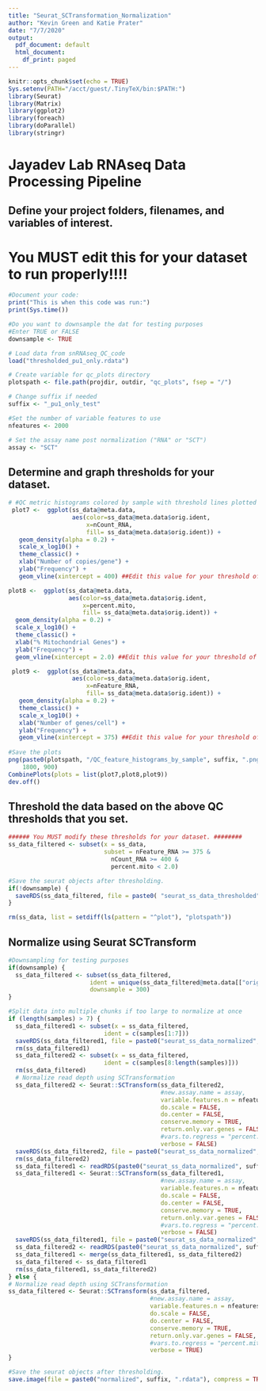 ```yaml
---
title: "Seurat_SCTransformation_Normalization"
author: "Kevin Green and Katie Prater"
date: "7/7/2020"
output:
  pdf_document: default
  html_document:
    df_print: paged
---
```


```r
knitr::opts_chunk$set(echo = TRUE)
Sys.setenv(PATH="/acct/guest/.TinyTeX/bin:$PATH:")
library(Seurat)
library(Matrix)
library(ggplot2)
library(foreach)
library(doParallel)
library(stringr)
```

# Jayadev Lab RNAseq Data Processing Pipeline

## Define your project folders, filenames, and variables of interest.
# You MUST edit this for your dataset to run properly!!!!
```r
#Document your code:
print("This is when this code was run:")
print(Sys.time())

#Do you want to downsample the dat for testing purposes
#Enter TRUE or FALSE
downsample <- TRUE

# Load data from snRNAseq_QC_code
load("thresholded_pu1_only.rdata")

# Create variable for qc_plots directory
plotspath <- file.path(projdir, outdir, "qc_plots", fsep = "/")

# Change suffix if needed
suffix <- "_pu1_only_test"

#Set the number of variable features to use 
nfeatures <- 2000

# Set the assay name post normalization ("RNA" or "SCT")
assay <- "SCT"

```

## Determine and graph thresholds for your dataset.
```r
# #QC metric histograms colored by sample with threshold lines plotted
 plot7 <-  ggplot(ss_data@meta.data,
                  aes(color=ss_data@meta.data$orig.ident,
                      x=nCount_RNA,
                      fill= ss_data@meta.data$orig.ident)) + 
   geom_density(alpha = 0.2) + 
   scale_x_log10() + 
   theme_classic() +
   xlab("Number of copies/gene") +
   ylab("Frequency") +
   geom_vline(xintercept = 400) ##Edit this value for your threshold of choice

plot8 <-  ggplot(ss_data@meta.data,
                 aes(color=ss_data@meta.data$orig.ident,
                     x=percent.mito,
                     fill= ss_data@meta.data$orig.ident)) +
  geom_density(alpha = 0.2) +
  scale_x_log10() +
  theme_classic() +
  xlab("% Mitochondrial Genes") +
  ylab("Frequency") +
  geom_vline(xintercept = 2.0) ##Edit this value for your threshold of choice

 plot9 <-  ggplot(ss_data@meta.data,
                  aes(color=ss_data@meta.data$orig.ident,
                      x=nFeature_RNA,
                      fill= ss_data@meta.data$orig.ident)) + 
   geom_density(alpha = 0.2) + 
   theme_classic() +
   scale_x_log10() +
   xlab("Number of genes/cell") +
   ylab("Frequency") +
   geom_vline(xintercept = 375) ##Edit this value for your threshold of choice
 
#Save the plots
png(paste0(plotspath, "/QC_feature_histograms_by_sample", suffix, ".png"),
    1800, 900)
CombinePlots(plots = list(plot7,plot8,plot9))
dev.off()
```

## Threshold the data based on the above QC thresholds that you set.
```r
###### You MUST modify these thresholds for your dataset. ########
ss_data_filtered <- subset(x = ss_data,
                           subset = nFeature_RNA >= 375 &
                             nCount_RNA >= 400 &
                             percent.mito < 2.0)

#Save the seurat objects after thresholding.
if(!downsample) {
  saveRDS(ss_data_filtered, file = paste0( "seurat_ss_data_thresholded", suffix, ".rds"))
}

rm(ss_data, list = setdiff(ls(pattern = "^plot"), "plotspath"))
```

## Normalize using Seurat SCTransform
```r
#Downsampling for testing purposes
if(downsample) {
  ss_data_filtered <- subset(ss_data_filtered,
                       ident = unique(ss_data_filtered@meta.data[["orig.ident"]]),
                       downsample = 300)
}

#Split data into multiple chunks if too large to normalize at once
if (length(samples) > 7) {
  ss_data_filtered1 <- subset(x = ss_data_filtered, 
                           ident = c(samples[1:7]))
  saveRDS(ss_data_filtered1, file = paste0("seurat_ss_data_normalized", suffix, "_1.rds"))
  rm(ss_data_filtered1)
  ss_data_filtered2 <- subset(x = ss_data_filtered, 
                           ident = c(samples[8:length(samples)]))
  rm(ss_data_filtered)
  # Normalize read depth using SCTransformation
  ss_data_filtered2 <- Seurat::SCTransform(ss_data_filtered2,
                                           #new.assay.name = assay,
                                           variable.features.n = nfeatures,
                                           do.scale = FALSE,
                                           do.center = FALSE,
                                           conserve.memory = TRUE,
                                           return.only.var.genes = FALSE,
                                           #vars.to.regress = "percent.mito",
                                           verbose = FALSE)
  saveRDS(ss_data_filtered2, file = paste0("seurat_ss_data_normalized", suffix, "_2.rds"))
  rm(ss_data_filtered2)
  ss_data_filtered1 <- readRDS(paste0("seurat_ss_data_normalized", suffix, "_1.rds"))
  ss_data_filtered1 <- Seurat::SCTransform(ss_data_filtered1,
                                           #new.assay.name = assay,
                                           variable.features.n = nfeatures,
                                           do.scale = FALSE,
                                           do.center = FALSE,
                                           conserve.memory = TRUE,
                                           return.only.var.genes = FALSE,
                                           #vars.to.regress = "percent.mito",
                                           verbose = FALSE)
  saveRDS(ss_data_filtered1, file = paste0("seurat_ss_data_normalized", suffix, "_1.rds"))
  ss_data_filtered2 <- readRDS(paste0("seurat_ss_data_normalized", suffix, "_2.rds"))
  ss_data_filtered1 <- merge(ss_data_filtered1, ss_data_filtered2)
  ss_data_filtered <- ss_data_filtered1
  rm(ss_data_filtered1, ss_data_filtered2)
} else {
# Normalize read depth using SCTransformation
ss_data_filtered <- Seurat::SCTransform(ss_data_filtered,
                                        #new.assay.name = assay,
                                        variable.features.n = nfeatures,
                                        do.scale = FALSE,
                                        do.center = FALSE,
                                        conserve.memory = TRUE,
                                        return.only.var.genes = FALSE,
                                        #vars.to.regress = "percent.mito",
                                        verbose = TRUE)
}

#Save the seurat objects after thresholding.
save.image(file = paste0("normalized", suffix, ".rdata"), compress = TRUE)

```